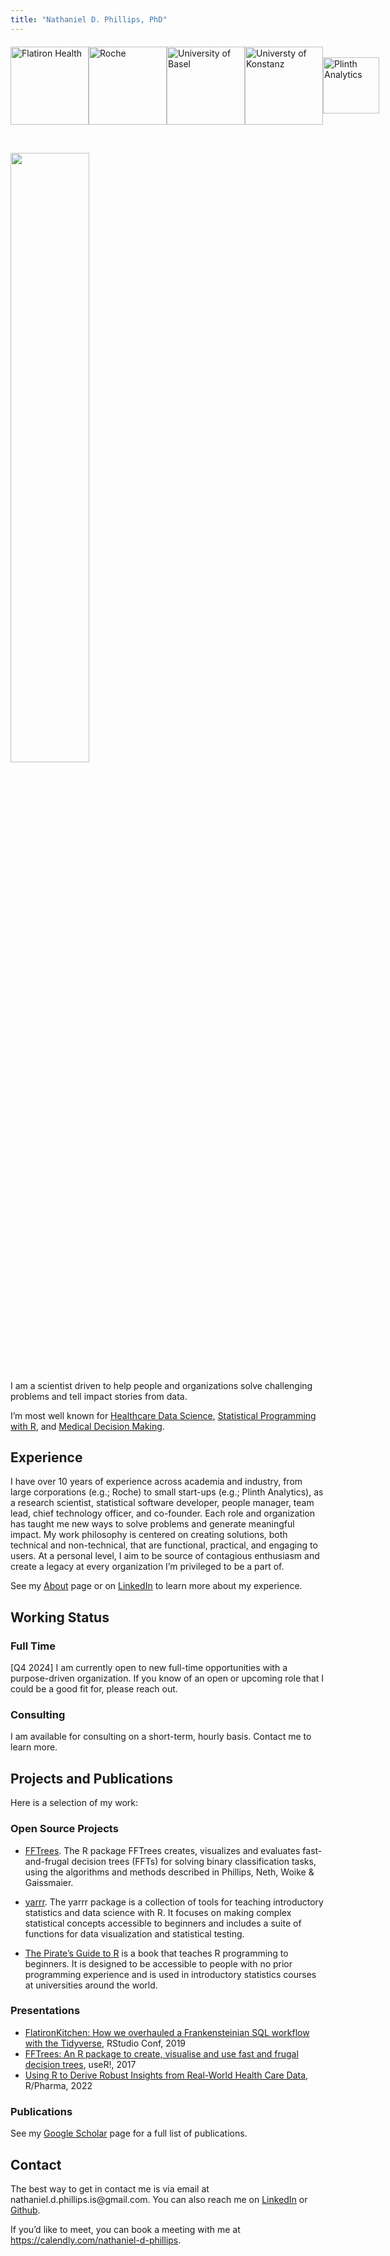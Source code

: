 ```yaml
---
title: "Nathaniel D. Phillips, PhD"
---
```


```{=html}
<div style="display: flex; justify-content: space-around; align-items: center; margin-top: 20px;">
          <a href="https://www.flatiron.com" target="_blank">
        <img src="assets/flatiron_logo.png" alt="Flatiron Health" width="125">
    </a>
      <a href="https://www.roche.com" target="_blank">
        <img src="assets/roche_logo.png" alt="Roche" width="125">
    </a>
    <a href="https://www.unibas.ch" target="_blank">
        <img src="assets/basel_logo.png" alt="University of Basel" width="125">
    </a>
    <a href="https://www.uni-konstanz.de" target="_blank">
        <img src="assets/konstanz_logo.png" alt="Universty of Konstanz" width="125">
    </a>
    <a href="https://www.plinth.co" target="_blank">
        <img src="assets/plinth_logo.png" alt="Plinth Analytics" width="90">
    </a>
</div>
```
<br>

![](assets/portrait_nov2024_zoom.jpg){width=50%}

I am a scientist driven to help people and organizations solve challenging problems and tell impact stories from data.

I'm most well known for [Healthcare Data Science](https://posit.co/resources/videos/flatironkitchen-how-we-overhauled-a-frankensteinian-sql-workflow-with-the-tidyverse), [Statistical Programming with R](www.bookdown.org/ndphillips/yarrr), and [Medical Decision Making](https://github.com/ndphillips/FFTrees).

## Experience

I have over 10 years of experience across academia and industry, from large corporations (e.g.; Roche) to small start-ups (e.g.; Plinth Analytics), as a research scientist, statistical software developer, people manager, team lead, chief technology officer, and co-founder. Each role and organization has taught me new ways to solve problems and generate meaningful impact. My work philosophy is centered on creating solutions, both technical and non-technical, that are functional, practical, and engaging to users. At a personal level, I aim to be source of contagious enthusiasm and create a legacy at every organization I'm privileged to be a part of.

See my [About](about.qmd) page or on [LinkedIn](https://www.linkedin.com/in/nathanieldphillips/) to learn more about my experience.

## Working Status

### Full Time

[Q4 2024] I am currently open to new full-time opportunities with a purpose-driven organization. If you know of an open or upcoming role that I could be a good fit for, please reach out.

### Consulting

I am available for consulting on a short-term, hourly basis. Contact me to learn more.

## Projects and Publications

Here is a selection of my work:

### Open Source Projects

- [FFTrees](https://github.com/ndphillips/FFTrees). The R package FFTrees creates, visualizes and evaluates fast-and-frugal decision trees (FFTs) for solving binary classification tasks, using the algorithms and methods described in Phillips, Neth, Woike & Gaissmaier. 

- [yarrr](https://bookdown.org/ndphillips/yarrr/). The yarrr package is a collection of tools for teaching introductory statistics and data science with R. It focuses on making complex statistical concepts accessible to beginners and includes a suite of functions for data visualization and statistical testing.

- [The Pirate's Guide to R](https://github.com/ndphillips/ThePiratesGuideToR) is a book that teaches R programming to beginners. It is designed to be accessible to people with no prior programming experience and is used in introductory statistics courses at universities around the world.

### Presentations

<!-- <p><a href="https://posit.co/resources/videos/flatironkitchen-how-we-overhauled-a-frankensteinian-sql-workflow-with-the-tidyverse/?wvideo=7mp0kqqdte"><img src="https://embed-ssl.wistia.com/deliveries/11d7a43ff9a4bcaa41f76c93736f718d.jpg?image_play_button_size=2x&amp;image_crop_resized=960x540&amp;image_play_button=1&amp;image_play_button_color=4287c7e0" width="400" height="225" style="width: 400px; height: 225px;"></a></p><p><a href="https://posit.co/resources/videos/flatironkitchen-how-we-overhauled-a-frankensteinian-sql-workflow-with-the-tidyverse/?wvideo=7mp0kqqdte"></a></p> -->

- [FlatironKitchen: How we overhauled a Frankensteinian SQL workflow with the Tidyverse](https://posit.co/resources/videos/flatironkitchen-how-we-overhauled-a-frankensteinian-sql-workflow-with-the-tidyverse/), RStudio Conf, 2019
- [FFTrees: An R package to create, visualise and use fast and frugal decision trees](https://learn.microsoft.com/en-us/events/user-international-r-user-conferences-user-international-r-user-2017-conference/fftrees-r-package-to-create-visualise-use-fast-frugal-decision-trees), useR!, 2017
- [Using R to Derive Robust Insights from Real-World Health Care Data](https://www.youtube.com/watch?v=Ok4ARePys_E&ab_channel=RinPharma), R/Pharma, 2022

### Publications

See my [Google Scholar](https://scholar.google.com/citations?user=ThWbpDQAAAAJ&hl=en) page for a full list of publications.

## Contact

The best way to get in contact me is via email at nathaniel.d.phillips.is@gmail.com. You can also reach me on [LinkedIn](https://www.linkedin.com/in/nathanieldphillips/) or [Github](https://www.github.com/ndphillips).

If you'd like to meet, you can book a meeting with me at [https://calendly.com/nathaniel-d-phillips](https://calendly.com/nathaniel-d-phillips).

<!-- Calendly badge widget begin -->
<link href="https://assets.calendly.com/assets/external/widget.css" rel="stylesheet">
<script src="https://assets.calendly.com/assets/external/widget.js" type="text/javascript" async></script>
<script type="text/javascript">window.onload = function() { Calendly.initBadgeWidget({ url: 'https://calendly.com/nathaniel-d-phillips/15min', text: 'Meet with me', color: '#0069ff', textColor: '#ffffff' }); }</script>

